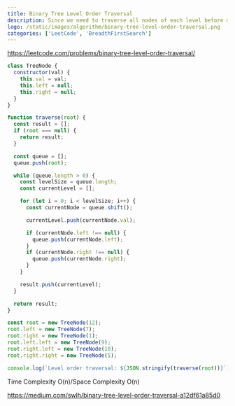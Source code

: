 ```yaml
---
title: Binary Tree Level Order Traversal
description: Since we need to traverse all nodes of each level before moving onto the next level, we can use the Breadth First Search (BFS) technique to solve this problem.
logo: /static/images/algorithm/binary-tree-level-order-traversal.png
categories: ['LeetCode', 'BreadthFirstSearch']
---
```


https://leetcode.com/problems/binary-tree-level-order-traversal/

```js
class TreeNode {
  constructor(val) {
    this.val = val;
    this.left = null;
    this.right = null;
  }
}

function traverse(root) {
  const result = [];
  if (root === null) {
    return result;
  }

  const queue = [];
  queue.push(root);

  while (queue.length > 0) {
    const levelSize = queue.length;
    const currentLevel = [];

    for (let i = 0; i < levelSize; i++) {
      const currentNode = queue.shift();

      currentLevel.push(currentNode.val);

      if (currentNode.left !== null) {
        queue.push(currentNode.left);
      }
      if (currentNode.right !== null) {
        queue.push(currentNode.right);
      }
    }

    result.push(currentLevel);
  }

  return result;
}

const root = new TreeNode(12);
root.left = new TreeNode(7);
root.right = new TreeNode(1);
root.left.left = new TreeNode(9);
root.right.left = new TreeNode(10);
root.right.right = new TreeNode(5);

console.log(`Level order traversal: ${JSON.stringify(traverse(root))}`);
```

Time Complexity O(n)/Space Complexity O(n)

https://medium.com/swlh/binary-tree-level-order-traversal-a12df61a85d0
